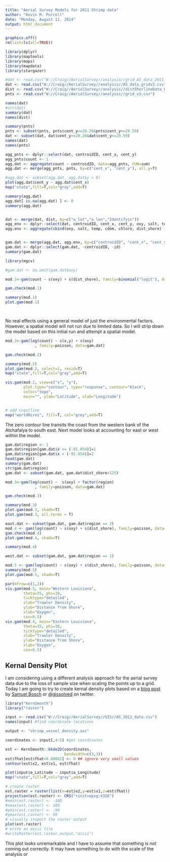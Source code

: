 ```yaml
---
title: "Aerial Survey Models for 2011 Shrimp data"
author: "Kevin M. Purcell"
date: "Monday, August 11, 2014"
output: html_document
---
```



```r
graphics.off()
rm(list=ls(all=TRUE))

library(dplyr)
library(maptools)
library(maps)
library(mapdata)
library(stargazer)

```


```r
#dat <- read.csv("W://Craig//AerialSurvey//analysis//grid_AS_data_2011.csv")
dat <- read.csv("W://Craig//AerialSurvey//analysis//AS_data_gridv3.csv")
dist <- read.csv("W://Craig//AerialSurvey//analysis//distShorlineData_KC.csv")
pnts <- read.csv("W://Craig//AerialSurvey//analysis//grid_v3.csv")

names(dat)
#str(dat)
summary(dat)
names(dist)

summary(pnts)
pnts <- subset(pnts, pnts$cent_y>=28.26&pnts$cent_y<=29.59)
dat <- subset(dat, dat$cent_y>=28.26&dat$cent_y<=29.59)
names(dat)
names(pnts)

```



```r
agg_pnts <- dplyr::select(dat, centroidID, cent_x, cent_y)
agg_pnts$count <- 1
agg.dat <- aggregate(count ~ centroidID, data=agg_pnts, FUN=sum)
agg.dat <- merge(agg_pnts, pnts, by=c("cent_x", "cent_y"), all.y=T)

#agg.dat <- subset(agg.dat, agg.dat$y > 0)
plot(agg.dat$cent_y ~ agg.dat$cent_x)
map("state",fill=T,col="gray",add=T)

summary(agg.dat)
agg.dat[ is.na(agg.dat) ] <- 0 
summary(agg.dat)


dat <- merge(dat, dist, by=c("a_lat","a_lon","Identifyin"))
agg_env <- dplyr::select(dat, centroidID, cent_x, cent_y, oxy, salt, temp, cdom, chloro, dist_shore)
agg.env <- aggregate(cbind(oxy, salt, temp, cdom, chloro, dist_shore) ~ centroidID + cent_x + cent_y, data=agg_env, FUN=mean)


gam.dat <- merge(agg.dat, agg.env, by=c("centroidID", "cent_x", "cent_y"), all.x=T)
gam.dat <- dplyr::select(gam.dat, -centroidID, -id)
summary(gam.dat)


```

```r
library(mgcv)

#gam.dat <- na.omit(gam.dat$oxy)

mod.1<-gam(count ~ s(oxy) + s(dist_shore), family=binomial("logit"), data=gam.dat)

gam.check(mod.1)

summary(mod.1)
plot.gam(mod.1)




```

No real effects using a general model of just the environmental factors.  However, a spatial model will not run due to limited data.  So I will strip down the model based on this initial run and attempt a spatial model. 


```r

mod.2<-gam(log(count) ~ s(x,y) + s(oxy)
             , family=poisson, data=gam.dat)

gam.check(mod.2)

summary(mod.2)
plot.gam(mod.2, select=1, resid=T)
map("state",fill=T,col="gray",add=T)

vis.gam(mod.2, view=c("x", "y"), 
        plot.type="contour", type="response", contour="black",
        color="topo",
        main="", ylab="Latitude", xlab="Longitude")


# add coastline
map("worldHires", fill=T, col="grey",add=T)
```

The zero contour line transits the coast from the western bank of the Atchafalya to south east.  Next model looks at accounting for east or west within the model.


```r

gam.dat$region <- 1
gam.dat$region[gam.dat$x <= (-91.054)]=1
gam.dat$region[gam.dat$x > (-91.054)]=2
head(gam.dat)
summary(gam.dat)
str(gam.dat$region)
gam.dat <- subset(gam.dat, gam.dat$dist_shore<125)

mod.3<-gam(log(count) ~  s(oxy) + factor(region)
             , family=poisson, data=gam.dat)

gam.check(mod.3)

summary(mod.3)
plot.gam(mod.3, shade=T)
plot.gam(mod.3, all.terms = T)
```


```r

east.dat <- subset(gam.dat, gam.dat$region == 2)
mod.4 <- gam(log(count) ~ s(oxy) + s(dist_shore), family=poisson, data=east.dat)
gam.check(mod.4)
plot.gam(mod.4, shade=T)

summary(mod.4)

west.dat <- subset(gam.dat, gam.dat$region == 1)

mod.5 <- gam(log(count) ~ s(oxy) + s(dist_shore), family=poisson, data=west.dat)
summary(mod.5)
plot.gam(mod.5, shade=T)

```


```r
par(mfrow=c(1,2))
vis.gam(mod.5, main="Western Louisiana", 
        theta=35, phi=30,
        ticktype="detailed",
        zlab="Trawler Density",
        ylab="Distance from Shore",
        xlab="Oxygen",
        cex=0.5)
vis.gam(mod.4, main="Eastern Louisiana", 
        theta=35, phi=30,
        ticktype="detailed",
        zlab="Trawler Density",
        ylab="Distance from Shore",
        xlab="Oxygen",
        cex=0.5)


```


## Kernal Density Plot

I am considering using a different analysis approach for the aerial survey data due to the loss of sample size when scaling the points up to a grid. Today I am going to try to create kernal density plots based on a [blog post](http://www.samuelbosch.com/2014/02/creating-kernel-density-estimate-map-in.html) by [Samuel Bosch](http://www.samuelbosch.com) or [@gissolved](https://twitter.com/gissolved) on twitter.  

```r

library("KernSmooth")
library("raster")

input <- read.csv("W://Craig//AerialSurvey//GIS//AS_2011_data.csv")
names(input) #find coordinate locations

output <- "shrimp_vessel_density.asc"

coordinates <- input[,4:5] #get coordinates

est <- KernSmooth::bkde2D(coordinates,
                          bandwidth=c(3,3))
est$fhat[est$fhat<0.00001] <- 0 ## ignore very small values
contour(est$x2, est$x1, est$fhat)                          

plot(input$a_Latitude ~ input$a_Longitude)
map("state",fill=T,col="gray",add=T)

# create raster
est.raster = raster(list(x=est$x2,y=est$x1,z=est$fhat))
projection(est.raster) <- CRS("+init=epsg:4326")
#xmin(est.raster) <- -180
#xmax(est.raster) <- 180
#ymin(est.raster) <- -90
#ymax(est.raster) <- 90
# visually inspect the raster output
plot(est.raster)
# write an ascii file
#writeRaster(est.raster,output,"ascii")
```

This plot looks unremarkable and I have to assume that something is not coming out correctly.  It may have something to do with the scale of the analysis or